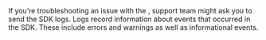 
<PlatformWrapper notAllowed="flutter">
If you’re troubleshooting an issue with the <Vg k="COMPANY"/> <Vg k="CHAT_SDK"/>, <Vg k="COMPANY"/> support team might ask you to send the SDK logs. Logs record information about events that occurred in the SDK. These include errors and warnings as well as informational events.

</PlatformWrapper>

<SdkLogs />


